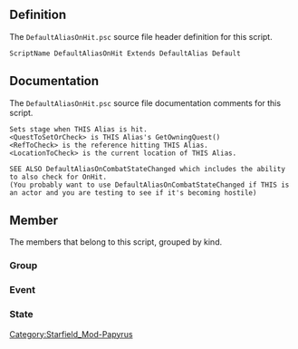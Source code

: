 {{Script_Object_Summary
| title = DefaultAliasOnHit
| name = [[SFM:Script-DefaultAliasOnHit|DefaultAliasOnHit]]
| extends = [[SFM:Script-DefaultAlias|DefaultAlias]] → [[SFM:Script-DefaultAliasParent|DefaultAliasParent]] → [[SFM:Script-ReferenceAlias|ReferenceAlias]] → [[SFM:Script-Alias|Alias]] → [[SFM:Script-ScriptObject|ScriptObject]]
| flags = Default
}}


== Definition ==
The <code>DefaultAliasOnHit.psc</code> source file header definition for this script.

<source lang="papyrus">
ScriptName DefaultAliasOnHit Extends DefaultAlias Default
</source>


== Documentation ==
The <code>DefaultAliasOnHit.psc</code> source file documentation comments for this script.

<source>
Sets stage when THIS Alias is hit.
<QuestToSetOrCheck> is THIS Alias's GetOwningQuest()
<RefToCheck> is the reference hitting THIS Alias.
<LocationToCheck> is the current location of THIS Alias.

SEE ALSO DefaultAliasOnCombatStateChanged which includes the ability to also check for OnHit.
(You probably want to use DefaultAliasOnCombatStateChanged if THIS is an actor and you are testing to see if it's becoming hostile)
</source>


== Member ==
The members that belong to this script, grouped by kind.

=== Group ===
{{Script_Object_Member_Summary
| title = Script_Specific_Properties
| script = [[SFM:Script-DefaultAliasOnHit|DefaultAliasOnHit]]
| name = [[SFM:Script-DefaultAliasOnHit/Script_Specific_Properties|Script_Specific_Properties]]
| kind = Group
}}

=== Event ===
{{Script_Object_Member_Summary
| title = OnAliasInit
| script = [[SFM:Script-DefaultAliasOnHit|DefaultAliasOnHit]]
| name = [[SFM:Script-DefaultAliasOnHit/OnAliasInit|OnAliasInit]]
| kind = Event
}}

{{Script_Object_Member_Summary
| title = OnLoad
| script = [[SFM:Script-DefaultAliasOnHit|DefaultAliasOnHit]]
| name = [[SFM:Script-DefaultAliasOnHit/OnLoad|OnLoad]]
| kind = Event
}}

{{Script_Object_Member_Summary
| title = OnUnload
| script = [[SFM:Script-DefaultAliasOnHit|DefaultAliasOnHit]]
| name = [[SFM:Script-DefaultAliasOnHit/OnUnload|OnUnload]]
| kind = Event
}}

{{Script_Object_Member_Summary
| title = OnHit
| script = [[SFM:Script-DefaultAliasOnHit|DefaultAliasOnHit]]
| name = [[SFM:Script-DefaultAliasOnHit/OnHit|OnHit]]
| kind = Event
| parameters = ObjectReference akTarget, ObjectReference akAggressor, Form akSource, Projectile akProjectile, bool abPowerAttack, bool abSneakAttack, bool abBashAttack, bool abHitBlocked, string apMaterial
}}

=== State ===
{{Script_Object_Member_Summary
| title = Done
| script = [[SFM:Script-DefaultAliasOnHit|DefaultAliasOnHit]]
| name = [[SFM:Script-DefaultAliasOnHit/Done|Done]]
| kind = State
}}


[[Category:Starfield_Mod-Papyrus]]

